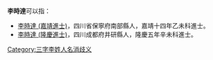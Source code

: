 '''李時達'''可以指：
* [[李時達_(嘉靖進士)|李時達 (嘉靖進士)]]，四川省保寧府南部縣人，嘉靖十四年乙未科進士。
* [[李時達_(隆慶進士)|李時達 (隆慶進士)]]，四川成都府井研縣人，隆慶五年辛未科進士。
{{disambig}}

[[Category:三字李姓人名消歧义|Category:三字李姓人名消歧义]]